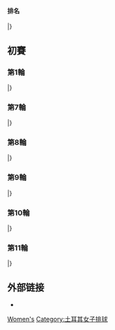 {{Lead too short|time=2020-10-26T15:50:47+00:00}}
{{Infobox FIVB tournament
| competition     = 土耳其女子排球超級联赛
| gender          = Women
| continent       = World
| year            = 2020-2021
| logo            = 
| size            = 
| caption         = 
| host            = 
| city            = 
| dates           = 11月10日－5月1日
| teams           = 16
| confederations  = 
| venues          = 
| cities          = 
| champions_other = 
| title_number    = 
| second_other    = 
| third_other     = 
| fourth_other    = 
| mvp             =
| outside_spikers = 
| opposite_spiker = 
| middle_blockers = 
| setter          =
| libero          = 
| matches         = 
| attendance      = 
| website         = [https://www.cev.eu/Competition-Area/CompetitionView.aspx?ID=1262]
}}

====排名====
{{Vb cl3 header}}
{{Vb cl9 team |p=1 |t=[[伊薩奇巴希女排俱樂部|伊薩奇巴希女排俱樂部]] |w3_0=3 |w3_1=1 |w3_2=0 |l2_3=1 |l1_3=0 |l0_3=0 |spw=433 |spl=318}}
{{Vb cl9 team |p=2 |t=尼呂費爾女排俱樂部 |w3_0=3 |w3_1=0 |w3_2=1 |l2_3=0 |l1_3=0 |l0_3=1 |spw=0 |spl=0}}
{{Vb cl9 team |p=3 |t=[[瓦基弗銀行女排俱樂部|瓦基弗銀行女排俱樂部]] |w3_0=3 |w3_1=0 |w3_2=0 |l2_3=0 |l1_3=0 |l0_3=0 |spw=0 |spl=0}}
{{Vb cl9 team |p=4 |t=[[費內巴切女排俱樂部|費內巴切女排俱樂部]] |w3_0=2 |w3_1=0 |w3_2=1 |l2_3=1 |l1_3=0 |l0_3=0 |spw=0 |spl=0}}
{{Vb cl9 team |p=5 |t=[[土耳其航空女排俱樂部|土耳其航空女排俱樂部]] |w3_0=1 |w3_1=2 |w3_2=0 |l2_3=0 |l1_3=0 |l0_3=1 |spw=0 |spl=0}}
{{Vb cl9 team |p=6 |t=青年體育學院俱樂部 |w3_0=2 |w3_1=1 |w3_2=0 |l2_3=0 |l1_3=2 |l0_3=0 |spw=0 |spl=0}}
{{Vb cl9 team |p=7 |t=高速公路女排俱樂部 |w3_0=1 |w3_1=2 |w3_2=0 |l2_3=0 |l1_3=1 |l0_3=1 |spw=0 |spl=0}}
{{Vb cl9 team |p=8 |t=艾登都会女排俱樂部 |w3_0=2 |w3_1=0 |w3_2=1 |l2_3=0 |l1_3=1 |l0_3=1 |spw=0 |spl=0}}
{{Vb cl9 team |p=9 |t=庫澤博魯體育俱樂部 |w3_0=0 |w3_1=2 |w3_2=1 |l2_3=0 |l1_3=2 |l0_3=0 |spw=0 |spl=0}}
{{Vb cl9 team |p=10|t=耶希爾尤爾特女排俱樂部 |w3_0=0 |w3_1=2 |w3_2=1 |l2_3=0 |l1_3=1 |l0_3=1  |spw=0 |spl=0}}
{{Vb cl9 team |p=11|t=土耳其郵政女排俱樂部 |w3_0=1 |w3_1=1 |w3_2=0 |l2_3=2 |l1_3=0 |l0_3=1|spw=0 |spl=0}}
{{Vb cl9 team |p=12|t=[[加拉塔薩雷女排俱樂部|加拉塔薩雷女排俱樂部]] |w3_0=0 |w3_1=1 |w3_2=0 |l2_3=1 |l1_3=1 |l0_3=0  |spw=0 |spl=0}}
{{Vb cl9 team |p=13|t=伊爾銀行女排俱樂部 |w3_0=0 |w3_1=0 |w3_2=0 |l2_3=0 |l1_3=3 |l0_3=2  |spw=0 |spl=0}}
{{Vb cl9 team |p=14|t=貝西克塔斯女排俱樂部 |w3_0=0 |w3_1=0 |w3_2=0 |l2_3=0 |l1_3=1 |l0_3=4  |spw=0 |spl=0}}
{{Vb cl9 team |p=15|t=萨勒耶尔女排俱樂部 |w3_0=0 |w3_1=0 |w3_2=0 |l2_3=0 |l1_3=0 |l0_3=1  |spw=0 |spl=0}}
{{Vb cl9 team |p=16|t=貝里克杜祖女排俱樂部 |w3_0=0 |w3_1=0 |w3_2=0 |l2_3=0 |l1_3=0 |l0_3=5  |spw=0 |spl=0}}
|}

==初賽==
===第1輪===
{{Vb res start 5}}
{{Vb res 51|9月12日|00:00| 艾登都会女排俱樂部|3–2|[[加拉塔薩雷女排俱樂部|加拉塔薩雷女排俱樂部]]|14–25|27–25|26–28|25–22|15–13|11=}}
{{Vb res 51|9月12日|17:00| 土耳其郵政女排俱樂部|2–3|庫澤博魯體育俱樂部|25–23|22–25|12–25|25–18|14–16|11=}}
{{Vb res 51|9月12日|18:00| [[費內巴切女排俱樂部|費內巴切女排俱樂部]]|3–0|貝西克塔斯女排俱樂部|25–12|25–19|25–12|||11=}}
{{Vb res 51|9月12日|19:00| 青年體育學院俱樂部|3–1|伊爾銀行女排俱樂部|25–21|25–19|23–25|25–20||11=}}
{{Vb res 51|9月12日|21:00| 高速公路女排俱樂部|0–3|[[瓦基弗銀行女排俱樂部|瓦基弗銀行女排俱樂部]]|16–25|18–25|19–25|||11=}}
{{Vb res 51|9月12日|23:00| 尼呂費爾女排俱樂部 |3–0|貝里克杜祖女排俱樂部 |25–17|25–16|25–16|||11=}}
{{Vb res 51|9月12日|23:30| [[伊薩奇巴希女排俱樂部|伊薩奇巴希女排俱樂部]]|3–1|耶希爾尤爾特女排俱樂部|25–20|25–17|24–26|26–24||11=}}
{{Vb res 51|10月6日|21:00| [[土耳其航空女排俱樂部|土耳其航空女排俱樂部]]|3–0|萨勒耶尔女排俱樂部 |25–20|25–19|25–9|||11=}}
|}

===第7輪===
{{Vb res start 5}}
{{Vb res 51|10月3日|18:00| 伊爾銀行女排俱樂部|3–1|萨勒耶尔女排俱樂部|25–19|22–25|25–15|25–17||11=}}
{{Vb res 51|10月3日|18:00| [[加拉塔薩雷女排俱樂部|加拉塔薩雷女排俱樂部]]|3–0|貝里克杜祖女排俱樂部|25–18|25–14|25–8|||11=}}
{{Vb res 51|10月3日|18:00| 青年體育學院俱樂部|0–3|[[伊薩奇巴希女排俱樂部|伊薩奇巴希女排俱樂部]]|19–25|21–25|14–25|||11=}}
{{Vb res 51|10月3日|20:00| 艾登都会女排俱樂部|3–0|貝西克塔斯女排俱樂部|25–15|25–13|25–17|||11=}}
{{Vb res 51|10月3日|22:00| [[土耳其航空女排俱樂部|土耳其航空女排俱樂部]]|0–3|耶希爾尤爾特女排俱樂部|18–25|25–27|14–25|||11=}}
{{Vb res 51|10月3日|22:00| 土耳其郵政女排俱樂部 |2–3|尼呂費爾女排俱樂部 |20–25|25–15|25–9|23–25|9–15|11=}}
{{Vb res 51|10月3日|22:00| 高速公路女排俱樂部|0–3|[[費內巴切女排俱樂部|費內巴切女排俱樂部]] |21–25|15–25|22–25|||11=}}
{{Vb res 51|10月日|01:00| [[瓦基弗銀行女排俱樂部|瓦基弗銀行女排俱樂部]]|0–0|庫澤博魯體育俱樂部 |–|–|–|||11=}}
|}

===第8輪===
{{Vb res start 5}}
{{Vb res 51|10月9日|20:00| 尼呂費爾女排俱樂部|3–1|青年體育學院俱樂部|25–16|25–14|25–17|||11=}}
{{Vb res 51|10月9日|20:00| [[伊薩奇巴希女排俱樂部|伊薩奇巴希女排俱樂部]]|3–0|高速公路女排俱樂部|25–18|21–25|26–24|25–10||11=}}
{{Vb res 51|10月10日|18:00| 貝里克杜祖女排俱樂部|0–3|[[瓦基弗銀行女排俱樂部|瓦基弗銀行女排俱樂部]]|9–25|10–25|10–25|||11=}}
{{Vb res 51|10月10日|20:00| 貝西克塔斯女排俱樂部|0–3|[[土耳其航空女排俱樂部|土耳其航空女排俱樂部]] |13–25|11–25|16–25|||11=}}
{{Vb res 51|10月10日|22:00| 耶希爾尤爾特女排俱樂部|3–1|[[加拉塔薩雷女排俱樂部|加拉塔薩雷女排俱樂部]] |25–23|23–25|25–12|25–17||11=}}
{{Vb res 51|10月10日|22:00| 庫澤博魯體育俱樂部|3–1|伊爾銀行女排俱樂部 |25–16|25–18|23–25|23–25||11=}}
{{Vb res 51|10月10日|22:00| 萨勒耶尔女排俱樂部|0–3|土耳其郵政女排俱樂部 |19–25|21–25|22–25|||11=}}
{{Vb res 51|10月11日|01:00| [[費內巴切女排俱樂部|費內巴切女排俱樂部]]|3–0|艾登都会女排俱樂部 |25–21|25–21|25–17|||11=}}
|}

===第9輪===
{{Vb res start 5}}
{{Vb res 51|10月13日|20:00| [[加拉塔薩雷女排俱樂部|加拉塔薩雷女排俱樂部]]|3–0|貝西克塔斯女排俱樂部|25–14|25–20|25–13|||11=}}
{{Vb res 51|10月13日|20:00| 伊爾銀行女排俱樂部|3–0|貝里克杜祖女排俱樂部|25–10|25–9|25–9|||11=}}
{{Vb res 51|10月13日|18:00| 青年體育學院俱樂部|0–3|土耳其郵政女排俱樂部|20–25|18–25|18–25|||11=}}
{{Vb res 51|10月13日|20:00| [[土耳其航空女排俱樂部|土耳其航空女排俱樂部]]|0–3|[[費內巴切女排俱樂部|費內巴切女排俱樂部]]|22–25|17–25|19–25|||11=}}
{{Vb res 51|10月13日|22:00| 高速公路女排俱樂部|0–3|尼呂費爾女排俱樂部|16–25|12–25|14–25|||11=}}
{{Vb res 51|10月13日|22:00| 艾登都会女排俱樂部|1–3|[[伊薩奇巴希女排俱樂部|伊薩奇巴希女排俱樂部]] |14–25|25–20|18–25|18–25||11=}}
{{Vb res 51|10月13日|22:00| 庫澤博魯體育俱樂部|0–3|萨勒耶尔女排俱樂部 |15–25|23–25|18–25|||11=}}
{{Vb res 51|10月13日|01:00| [[瓦基弗銀行女排俱樂部|瓦基弗銀行女排俱樂部]]|3–0|耶希爾尤爾特女排俱樂部 |25–20|25–19|25–22|||11=}}
|}

===第10輪===
{{Vb res start 5}}
{{Vb res 51|10月16日|20:00| 貝西克塔斯女排俱樂部|0–3|[[瓦基弗銀行女排俱樂部|瓦基弗銀行女排俱樂部]]|17–25|13–25|17–25|||11=}}
{{Vb res 51|10月17日|20:00| 土耳其郵政女排俱樂部|3–1|高速公路女排俱樂部|25–10|25–9|25–9|||11=}}
{{Vb res 51|10月17日|18:00| 貝里克杜祖女排俱樂部|0–3|庫澤博魯體育俱樂部|18–25|13–25|18–25|||11=}}
{{Vb res 51|10月17日|20:00| 耶希爾尤爾特女排俱樂部|3–1|伊爾銀行女排俱樂部|25–19|19–25|25–19|25–14||11=}}
{{Vb res 51|10月17日|22:00| 薩勒耶爾女排俱樂部|3–1|青年體育學院俱樂部|21–25|25–22|25–18|25–22||11=}}
{{Vb res 51|10月17日|22:00| 尼呂費爾女排俱樂部|3–1|艾登都会女排俱樂部 |25–19|25–18|17–25|30–28||11=}}
{{Vb res 51|10月17日|22:00| [[伊薩奇巴希女排俱樂部|伊薩奇巴希女排俱樂部]]|3–0|[[土耳其航空女排俱樂部|土耳其航空女排俱樂部]]|25–19|25–17|25–13|||11=}}
{{Vb res 51|10月17日|01:00| [[費內巴切女排俱樂部|費內巴切女排俱樂部]]|3–0|[[加拉塔薩雷女排俱樂部|加拉塔薩雷女排俱樂部]]|26–24|25–16|25–22|||11=}}
|}

===第11輪===
{{Vb res start 5}}
{{Vb res 51|10月23日|20:00| [[土耳其航空女排俱樂部|土耳其航空女排俱樂部]]|3–2|尼呂費爾女排俱樂部|21–25|25–21|25–21|21–25|15–9|11=}}
{{Vb res 51|10月23日|20:00| [[加拉塔薩雷女排俱樂部|加拉塔薩雷女排俱樂部]]|3–2|[[伊薩奇巴希女排俱樂部|伊薩奇巴希女排俱樂部]]|22–25|25–23|27–25|22–25|15–11|11=}}
{{Vb res 51|10月24日|18:00| 貝里克杜祖女排俱樂部|0–3|薩勒耶爾女排俱樂部|20–25|18–25|18–25|||11=}}
{{Vb res 51|10月24日|20:00| 艾登都会女排俱樂部|0–3|土耳其郵政女排俱樂部|22–25|17–25|19–25|||11=}}
{{Vb res 51|10月24日|22:00| 高速公路女排俱樂部|0–3|青年體育學院俱樂部|16–25|12–25|14–25|||11=}}
{{Vb res 51|10月24日|22:00| [[瓦基弗銀行女排俱樂部|瓦基弗銀行女排俱樂部]]|1–3|[[費內巴切女排俱樂部|費內巴切女排俱樂部]]|14–25|25–20|18–25|18–25||11=}}
|}

== 外部链接 ==
* {{Official website|http://www.voleybol.org.tr/sistem/index.php|Turkish Volleyball Federastion official website}}

[[Category:土耳其排球联赛|Women's]]
[[Category:土耳其女子排球|Category:土耳其女子排球]]